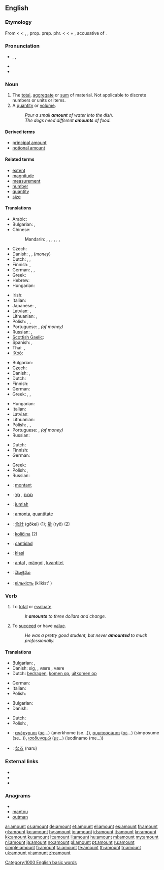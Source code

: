 ==English==
{{wikipedia|Quantity}}

===Etymology===
From {{etyl|enm}} {{term|amounten|lang=enm||to mount up to, come up to, signify}} < {{etyl|fro}} {{term|amounter|lang=fro||to amount to}} < {{term|amunt|lang=fro}}, {{term|amont|lang=fro||uphill, upward}}, prop. prep. phr. {{term|a mont|lang=fro||toward or to a mountain or heap}} < {{etyl|la}} {{term|ad montem|lang=la}} < {{term|ad|lang=la||to}} + {{term|montem|lang=la}}, accusative of {{term|mons|lang=la||mountain}}.

===Pronunciation===
* {{enPR|ə.mount'}}, {{IPA|/əˈmaʊnt/}}, {{SAMPA|/@"maUnt/}}
* {{audio|en-us-amount.ogg|Audio (US)}}
* {{rhymes|aʊnt}}

===Noun===
{{en-noun}}

# The [[total]], [[aggregate]] or [[sum]] of material.  Not applicable to discrete numbers or units or items.
# A [[quantity]] or [[volume]].
#: ''Pour a small '''amount''' of water into the dish.''
#: ''The dogs need different '''amounts''' of food.''
<!-- wrong.  not applicable to discrete elements. # The [[number]] of elements in a [[set]]. -->

====Derived terms====
* [[principal amount]]
* [[notional amount]]

====Related terms====
* [[extent]]
* [[magnitude]]
* [[measurement]]
* [[number]]
* [[quantity]]
* [[size]]

====Translations====
{{trans-top|total or sum of items}}
* Arabic: {{t|ar|مبلغ|m|tr=mablagh}}
* Bulgarian: {{t+|bg|сума}},  {{t+|bg|сбор}}
* Chinese:
*: Mandarin: {{t-|cmn|數量|sc=Hani}},  {{t-|cmn|数量|tr=shùliàng|sc=Hani}},  {{t-|cmn|量|tr=liàng|sc=Hani}},  {{t-|cmn|數字|sc=Hani}},  {{t-|cmn|数字|tr=shùzì|sc=Hani}},  {{t-|cmn|額|sc=Hani}},  {{t-|cmn|额|tr=é|sc=Hani}}
* Czech: {{t+|cs|množství|n}}
* Danish: {{t+|da|antal|n}}, {{t|da|sum|c}}, {{t|da|beløb|n}} (''money'')
* Dutch: {{t+|nl|hoeveelheid|f}}, {{t+|nl|bedrag|n}}, {{t+|nl|saldo|n}}
* Finnish: {{t+|fi|määrä}}, {{t+|fi|lukumäärä}}
* German: {{t+|de|Anzahl|f}}, {{t+|de|Menge|f}}, {{t+|de|Betrag|m}}
* Greek: {{t+|el|σύνολο|n|tr=sínolo}}
* Hebrew: {{t+|he|סכום}}
* Hungarian: {{t+|hu|összeg}}
{{trans-mid}}
* Irish: {{t-|ga|suim|f|xs=Irish}}
* Italian: {{t|it|ammontare|m}}
* Japanese: {{t+|ja|量|tr=りょう, ryō}},  {{t+|ja|額|tr=がく, gaku}}
* Latvian: {{t|lv|summa|f}}, {{t|lv|daudzums|m}}
* Lithuanian: {{t|lt|suma|f}}, {{t|lt|kiekis|m}}
* Polish: {{t+|pl|ilość|f}}, {{t+|pl|liczba|f}}, {{t+|pl|kwota|f}}
* Portuguese: {{t+|pt|quantidade|f}}, {{t+|pt|quantia|f}} ''(of money)''
* Russian: {{t+|ru|количество|n|tr=kolíčestvo}},  {{t+|ru|сумма|f|tr=súmma}}
* [[Scottish Gaelic]]: {{t|gd|suim|f}}
* Spanish: {{t+|es|cantidad|f}},  {{t+|es|monto|m}}
* Thai: {{t+|th|จำนวนรวม}}, {{t+|th|รวม}}
* [[!Xóõ]]: {{tø|nmn|ʻǁnàhã}}
{{trans-bottom}}

{{trans-top|quantity or volume}}
* Bulgarian: {{t+|bg|количество|n|tr=kolíčestvo}}
* Czech: {{t+|cs|množství|n}}
* Danish: {{t|da|mål|n}}, {{t|da|mængde|c}}
* Dutch: {{t+|nl|hoeveelheid|f}}
* Finnish: {{t+|fi|määrä}}
* German: {{t+|de|Menge|f}}
* Greek: {{t|el|ποσότητα|f|tr=posótita}}, {{t+|el|ποσό|n|tr=posó}}, {{t|el|περιεχόμενο|n|tr=periekhómeno}}
{{trans-mid}}
* Hungarian: {{t+|hu|mennyiség}}
* Italian: {{t|it|quantità}}
* Latvian: {{t|lv|daudzums|m}}
* Lithuanian: {{t|lt|kiekis|m}}
* Polish: {{t+|pl|ilość|f}}, {{t+|pl|liczba|f}}, {{t+|pl|kwota|f}}
* Portuguese: {{t+|pt|quantidade|f}}, {{t+|pt|quantia|f}} ''(of money)''
* Russian: {{t+|ru|количество|n|tr=kolíčestvo}}
{{trans-bottom}}

{{trans-top|number of elements in a set}}
* Dutch: {{t+|nl|aantal|f}}
* Finnish: {{t+|fi|lukumäärä}}
* German: {{t+|de|Anzahl|f}}
{{trans-mid}}
* Greek: {{t+|el|σύνολο|n|tr=sínolo}}
* Polish: {{t+|pl|ilość|f}}, {{t+|pl|liczba|f}}
* Russian: {{t+|ru|количество|n|tr=kolíčestvo}}
{{trans-bottom}}

{{checktrans-top}}
* {{ttbc|French}}: [[montant]] {{m}}
* {{ttbc|Hebrew}}: [[סכום]] {{m}}, [[סך]] {{m}}
* {{ttbc|Indonesian}}: [[jumlah]]
* {{ttbc|Interlingua}}: [[amonta]], [[quantitate]]
* {{ttbc|Japanese}}: [[合計]] (gōkei) (1); [[量]] (ryō) (2)
* {{ttbc|Slovene}}: [[količina]] {{f}} (2)
{{trans-mid}}
* {{ttbc|Spanish}}: [[cantidad]] {{f}}
* {{ttbc|Swahili}}: [[kiasi]]
* {{ttbc|Swedish}}: [[antal]] {{n}}, [[mängd]] {{c}}, [[kvantitet]] {{c}}
* {{ttbc|Telugu}}: [[మొత్తము]]
* {{ttbc|Ukrainian}}: [[кількість]] (kílkist' ) {{f}}
{{trans-bottom}}

===Verb===
{{en-verb}}  {{intransitive}}

# To [[total]] or [[evaluate]].
#: ''It '''amounts''' to three dollars and change.''
# To [[succeed]] or have [[value]].
#: ''He was a pretty good student, but never '''amounted''' to much professionally.''

====Translations====
{{trans-top|to total or evaluate}}
* Bulgarian: {{t|bg|съставлявам}},  {{t|bg|възлизам на}}
* Danish: {{t|da|beløbe}} sig, {{t|da|løbe op}}, være {{t|da|det samme}}, være {{t|da|ensbetydende}}
* Dutch: [[bedragen]], [[komen op]], [[uitkomen op]]
{{trans-mid}}
* German: {{t+|de|beträgt}}
* Italian: {{t|it|ammontare}}
* Polish: {{t|pl|wynieść}}
{{trans-bottom}}

{{trans-top|to succeed or have value}}
* Bulgarian: {{t|bg|достигам до}}
* Danish: {{t+|da|blive}}
{{trans-mid}}
* Dutch: {{t+|nl|waarmaken}}
* Polish: {{t|pl|wynieść}}, {{t|pl|być rownoznacznym z}}
{{trans-bottom}}

{{checktrans-top}}
* {{ttbc|Greek}}: [[ανέρχομαι]] ([[σε]]...) (anerkhome (se...)), [[συμποσούμαι]] ([[σε]]...) (simposume (se...)), [[ισοδυναμώ]] ([[με]]...) (isodinamo (me...))
{{trans-mid}}
* {{ttbc|Japanese}}: [[なる]] (naru)
{{trans-bottom}}

===External links===
* {{R:Webster 1913}}
* {{R:Century 1911}}
* {{R:OneLook}}

===Anagrams===
* {{alphagram|amnotu}}
* [[mantou#English|mantou]]
* [[outman#English|outman]]

[[Category:1000 English basic words]]

[[ar:amount]]
[[cs:amount]]
[[de:amount]]
[[et:amount]]
[[el:amount]]
[[es:amount]]
[[fr:amount]]
[[gl:amount]]
[[ko:amount]]
[[hy:amount]]
[[io:amount]]
[[id:amount]]
[[it:amount]]
[[kn:amount]]
[[kk:amount]]
[[ku:amount]]
[[lt:amount]]
[[li:amount]]
[[hu:amount]]
[[ml:amount]]
[[my:amount]]
[[nl:amount]]
[[ja:amount]]
[[no:amount]]
[[pl:amount]]
[[pt:amount]]
[[ru:amount]]
[[simple:amount]]
[[fi:amount]]
[[ta:amount]]
[[te:amount]]
[[th:amount]]
[[tr:amount]]
[[uk:amount]]
[[vi:amount]]
[[zh:amount]]